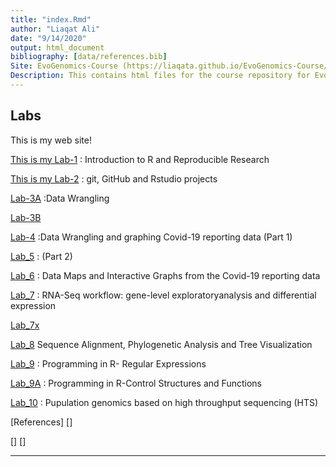 ```yaml
---
title: "index.Rmd"
author: "Liaqat Ali"
date: "9/14/2020"
output: html_document
bibliography: [data/references.bib]
Site: EvoGenomics-Course (https://liaqata.github.io/EvoGenomics-Course/)
Description: This contains html files for the course repository for Evolutionarey Genomics and Bioinformatics
---
```


## Labs 
This is my web site!

  [This is my Lab-1](Lab_1.html) : Introduction to R and Reproducible Research
  
  [This is my Lab-2](Lab_2.html) : git, GitHub and Rstudio projects
  
  [Lab-3A](Lab-3A.Liaqat.html)   :Data Wrangling
                                 
  [Lab-3B](Lab-3B.html)
  
  [Lab-4](Lab_4.html)           :Data Wrangling and graphing Covid-19 reporting data (Part 1)
  
  [Lab_5]()                     :   (Part 2)         
  
  [Lab_6](Lab_6.html)           : Data Maps and Interactive Graphs from the Covid-19 reporting data
  
  [Lab_7](Lab_7.html)           : RNA-Seq workflow: gene-level exploratoryanalysis and differential expression
  
  [Lab_7x](Lab_7x.html)
  
  [Lab_8]()                     Sequence Alignment, Phylogenetic Analysis and Tree Visualization
  
  [Lab_9](Lab_9.html)           : Programming in R- Regular Expressions
  
  [Lab_9A](Lab_9x.html)         : Programming in R-Control Structures and Functions
  
  [ Lab_10](Lab_10.html)        : Pupulation genomics based on high throughput sequencing (HTS)
  
  
 
 
 
 
  [References]
  []
  
  
  
  
  
   
   

[]
[]




---
